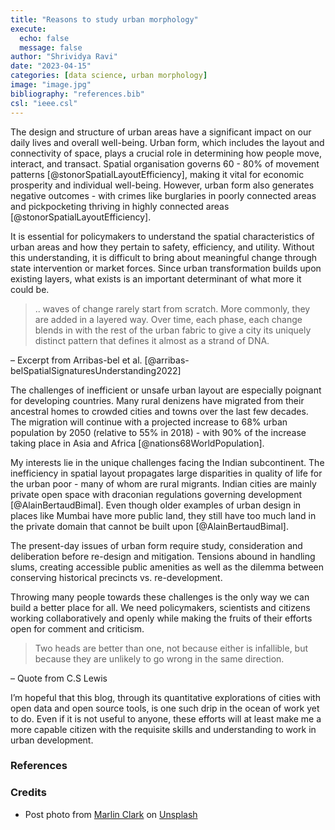 ```yaml
---
title: "Reasons to study urban morphology"
execute:
  echo: false
  message: false
author: "Shrividya Ravi"
date: "2023-04-15"
categories: [data science, urban morphology]
image: "image.jpg"
bibliography: "references.bib"
csl: "ieee.csl"
---
```


The design and structure of urban areas have a significant impact on our daily lives and overall well-being. Urban form, which includes the layout and connectivity of space, plays a crucial role in determining how people move, interact, and transact. Spatial organisation governs 60 - 80% of movement patterns [@stonorSpatialLayoutEfficiency], making it vital for economic prosperity and individual well-being. However, urban form also generates negative outcomes - with crimes like burglaries in poorly connected areas and pickpocketing thriving in highly connected areas [@stonorSpatialLayoutEfficiency].


It is essential for policymakers to understand the spatial characteristics of urban areas and how they pertain to safety, efficiency, and utility. Without this understanding, it is difficult to bring about meaningful change through state intervention or market forces.  Since urban transformation builds upon existing layers, what exists is an important determinant of what more it could be. 

> .. waves of change rarely start from scratch. More commonly, they are added in a layered way. Over time, each phase, each change blends in with the rest of the urban fabric to give a city its uniquely distinct pattern that defines it almost as a strand of DNA.

-- Excerpt from Arribas-bel et al. [@arribas-belSpatialSignaturesUnderstanding2022]

The challenges of inefficient or unsafe urban layout are especially poignant for developing countries. Many rural denizens have migrated from their ancestral homes to crowded cities and towns over the last few decades. The migration will continue with a projected increase to 68% urban population by 2050 (relative to 55% in 2018) - with 90% of the increase taking place in Asia and Africa [@nations68WorldPopulation]. 

My interests lie in the unique challenges facing the Indian subcontinent. The inefficiency in spatial layout propagates large disparities in quality of life for the urban poor - many of whom are rural migrants. Indian cities are mainly private open space with draconian regulations governing development [@AlainBertaudBimal]. Even though older examples of urban design in places like Mumbai have more public land, they still have too much land in the private domain that cannot be built upon [@AlainBertaudBimal]. 

The present-day issues of urban form require study, consideration and deliberation before re-design and mitigation. Tensions abound in handling slums, creating accessible public amenities as well as the dilemma between conserving historical precincts vs. re-development. 

Throwing many people towards these challenges is the only way we can build a better place for all. We need policymakers, scientists and citizens working collaboratively and openly while making the fruits of their efforts open for comment and criticism. 


> Two heads are better than one, not because either is infallible, but because they are unlikely to go wrong in the same direction. 

-- Quote from C.S Lewis


I'm hopeful that this blog, through its quantitative explorations of cities with open data and open source tools, is one such drip in the ocean of work yet to do. Even if it is not useful to anyone, these efforts will at least make me a more capable citizen with the requisite skills and understanding to work in urban development. 

### References

::: {#refs}
:::

### Credits

- Post photo from <a href="https://unsplash.com/@marlinclark?utm_source=unsplash&utm_medium=referral&utm_content=creditCopyText">Marlin Clark</a> on <a href="https://unsplash.com/photos/vi4DEQIpYAM?utm_source=unsplash&utm_medium=referral&utm_content=creditCopyText">Unsplash</a>
  
